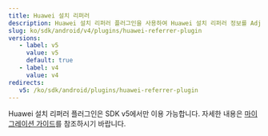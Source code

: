 ```yaml
---
title: Huawei 설치 리퍼러
description: Huawei 설치 리퍼러 플러그인을 사용하여 Huawei 설치 리퍼러 정보를 Adjust에 전달합니다.
slug: ko/sdk/android/v4/plugins/huawei-referrer-plugin
versions:
   - label: v5
     value: v5
     default: true
   - label: v4
     value: v4
redirects:
   v5: /ko/sdk/android/plugins/huawei-referrer-plugin
---
```


Huawei 설치 리퍼러 플러그인은 SDK v5에서만 이용 가능합니다. 자세한 내용은 [마이그레이션 가이드](/ko/sdk/android/migration/v4-to-v5)를 참조하시기 바랍니다.

